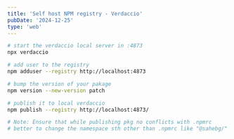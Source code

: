 ```yaml
---
title: 'Self host NPM registry - Verdaccio'
pubDate: '2024-12-25'
type: 'web'
---
```


```bash title="Self host NPM registry - Verdaccio"
# start the verdaccio local server in :4873
npx verdaccio

# add user to the registry
npm adduser --registry http://localhost:4873

# bump the version of your pakage
npm version --new-version patch

# publish it to local verdaccio
npm publish --registry http://localhost:4873/

# Note: Ensure that while publishing pkg no conflicts with .npmrc
# better to change the namespace sth other than .npmrc like "@sahebg/"
```